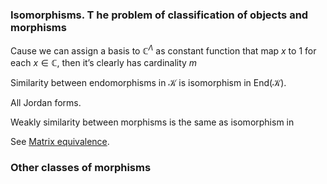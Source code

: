 ### Isomorphisms. T he problem of classification of objects and morphisms 


::: {.exercise  name=""}

Cause we can assign a basis to $\mathbb{C}^{\Lambda}$ as constant function that map $x$ to $1$ for each $x\in \mathbb{C}$, then it's clearly has cardinality $m$

:::

Similarity between endomorphisms in $\mathcal{K}$ is isomorphism in $\text{End}(\mathcal{K})$.


::: {.exercise  name=""}

All Jordan forms.

:::

Weakly similarity between morphisms is the same as isomorphism in 

::: {.exercise  name=""}

See [Matrix equivalence](https://en.wikipedia.org/wiki/Matrix_equivalence).

:::

### Other classes of morphisms 


